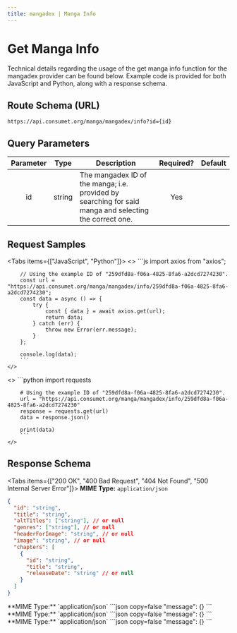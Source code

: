 ```yaml
---
title: mangadex | Manga Info
---
```



# Get Manga Info

Technical details regarding the usage of the get manga info function for the mangadex provider can be found below. Example code is provided for both JavaScript and Python, along with a response schema.

## Route Schema (URL)

```
https://api.consumet.org/manga/mangadex/info?id={id}
```

## Query Parameters

| Parameter |  Type  | Description                                                                                            | Required? | Default |
| :-------: | :----: | ------------------------------------------------------------------------------------------------------ | :-------: | :-----: |
|    id     | string | The mangadex ID of the manga; i.e. provided by searching for said manga and selecting the correct one. |    Yes    |         |

## Request Samples

<Tabs items={["JavaScript", "Python"]}>
  <Tab>
    <>
        ```js
        import axios from "axios";

        // Using the example ID of "259dfd8a-f06a-4825-8fa6-a2dcd7274230".
        const url = "https://api.consumet.org/manga/mangadex/info/259dfd8a-f06a-4825-8fa6-a2dcd7274230";
        const data = async () => {
            try {
                const { data } = await axios.get(url);
                return data;
            } catch (err) {
                throw new Error(err.message);
            }
        };

        console.log(data);
        ```
    </>

  </Tab>
  <Tab>
    <>
        ```python
        import requests

        # Using the example ID of "259dfd8a-f06a-4825-8fa6-a2dcd7274230".
        url = "https://api.consumet.org/manga/mangadex/info/259dfd8a-f06a-4825-8fa6-a2dcd7274230"
        response = requests.get(url)
        data = response.json()

        print(data)
        ```
    </>

  </Tab>
</Tabs>

## Response Schema

<Tabs items={["200 OK", "400 Bad Request", "404 Not Found", "500 Internal Server Error"]}>
  <Tab>
  **MIME Type:** `application/json`
  ```json copy=false
  {
    "id": "string",
    "title": "string",
    "altTitles": ["string"], // or null
    "genres": ["string"], // or null
    "headerForImage": "string", // or null
    "image": "string", // or null
    "chapters": [
      {
        "id": "string",
        "title": "string",
        "releaseDate": "string" // or null
      }
    ]
  }
  ```
  </Tab>
  <Tab>
  **MIME Type:** `application/json`
  ```json copy=false
  "message": {}
  ```
  </Tab>
  <Tab>
  **MIME Type:** `application/json`
  ```json copy=false
  "message": {}
  ```
  </Tab>
  <Tab>
  **MIME Type:** `application/json`
  ```json copy=false
  "message": {}
  ```
  </Tab>
</Tabs>

